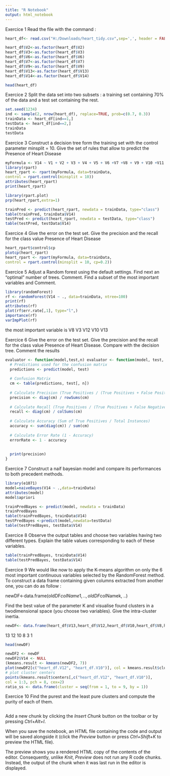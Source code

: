 ---
title: "R Notebook"
output: html_notebook
---

Exercice 1 Read the file with the command :

```{r}
heart_df<- read.csv("H:/Downloads/heart_tidy.csv",sep=',', header = FALSE)
```

```{r}
heart_df$V2<-as.factor(heart_df$V2)
heart_df$V3<-as.factor(heart_df$V3)
heart_df$V6<-as.factor(heart_df$V6)
heart_df$V7<-as.factor(heart_df$V7)
heart_df$V9<-as.factor(heart_df$V9)
heart_df$V13<-as.factor(heart_df$V13)
heart_df$V14<-as.factor(heart_df$V14)
```


```{r}
head(heart_df)
```


Exercice 2 Split the data set into two subsets : a training set containing 70%
of the data and a test set containing the rest.

```{r}
set.seed(1234)
ind <- sample(2, nrow(heart_df), replace=TRUE, prob=c(0.7, 0.3))
trainData <- heart_df[ind==1,]
testData <- heart_df[ind==2,]
trainData
testData
```
Exercice 3 Construct a decision tree form the training set with the control
parameter minsplit = 10. Give the set of rules that allow to predict the Presence
of Heart Disease

```{r}
myFormula <- V14 ~ V1 + V2 + V3 + V4 + V5 + V6 +V7 +V8 + V9 + V10 +V11 +V12 +V13
library(rpart)
heart_rpart <- rpart(myFormula, data=trainData,
control = rpart.control(minsplit = 10))
attributes(heart_rpart)
print(heart_rpart)

library(rpart.plot)
prp(heart_rpart,extra=1)

trainPred <- predict(heart_rpart, newdata = trainData, type="class")
table(trainPred, trainData$V14)
testPred <- predict(heart_rpart, newdata = testData, type="class")
table(testPred, testData$V14)
```

Exercice 4 Give the error on the test set. Give the precision and the recall
for the class value Presence of Heart Disease

```{r}
heart_rpart$control$cp
plotcp(heart_rpart)
heart_rpart <- rpart(myFormula, data=trainData,
control = rpart.control(minsplit = 10, cp=0.2))
```
Exercice 5 Adjust a Random forest using the default settings. Find next an
"optimal" number of trees. Comment. Find a subset of the most important
variables and Comment.

```{r}
library(randomForest)
rf <- randomForest(V14 ~ ., data=trainData, ntree=100)
print(rf)
attributes(rf)
plot(rf$err.rate[,1], type="l",)
importance(rf)
varImpPlot(rf)
```
the most important variable is V8 V3 V12  V10 V13


Exercice 6 Give the error on the test set. Give the precision and the recall
for the class value Presence of Heart Disease. Compare with the decision tree.
Comment the results

```{r}

evaluator <- function(model,test,n) evaluator <- function(model, test, n) {
  # Predictions used for the confusion matrix   
  predictions <- predict(model, test)
  
  # Confusion Matrix   
  cm <- table(predictions, test[, n])
  
  # Calculate Precision (True Positives / (True Positives + False Positives))  
  precision <- diag(cm) / rowSums(cm)
  
  # Calculate Recall (True Positives / (True Positives + False Negatives))  
  recall <- diag(cm) / colSums(cm)
  
  # Calculate Accuracy (Sum of True Positives / Total Instances)  
  accuracy <- sum(diag(cm)) / sum(cm)
  
  # Calculate Error Rate (1 - Accuracy)
  errorRate <- 1 - accuracy
  
  
  print(precision)
}


```


Exercice 7 Construct a naif bayesian model and compare its performances to
both precedent methods.

```{r}
library(e1071)
model=naiveBayes(V14 ~ .,data=trainData)
attributes(model)
model$apriori
```

```{r}
trainPredBayes <- predict(model, newdata = trainData)
trainPredBayes
table(trainPredBayes, trainData$V14)
testPredBayes <-predict(model,newdata=testData)
table(testPredBayes, testData$V14)
```
Exercice 8 Observe the output tables and choose two variables having two
different types. Explain the table values corresponding to each of these variables.

```{r}
table(trainPredBayes, trainData$V14)
table(testPredBayes, testData$V14)

```

Exercice 9 We would like now to apply the K-means algorithm on only the 6
most important continuous variables selected by the RandomForest method. To
construct a data frame containing given columns extracted from another one,
you can do as follow :


newDF<-data.frame(oldDF$colName1, .., oldDF$colNamek, ..)


Find the best value of the parameter K and visualise found clusters in a twodimensional space (you choose two variables). Give the intra-cluster inertia.
```{r}
newDF<- data.frame(heart_df$V13,heart_df$V12,heart_df$V10,heart_df$V8,heart_df$V3,heart_df$V1)
```
13 12 10 8 3 1
```{r}
head(newDF)
```

```{r}
newDF2 <- newDF
newDF2$V14 <- NULL
(kmeans.result <- kmeans(newDF2, 7))
plot(newDF2[c("heart_df.V12", "heart_df.V10")], col = kmeans.result$cluster)
# plot cluster centers
points(kmeans.result$centers[,c("heart_df.V12", "heart_df.V10")],
col = 1:3, pch = 8, cex=2)
ratio_ss <- data.frame(cluster = seq(from = 1, to = 9, by = 1))
```

Exercice 10 Find the purest and the least pure clusters and compute the
purity of each of them.

```{r}

```







Add a new chunk by clicking the *Insert Chunk* button on the toolbar or by pressing *Ctrl+Alt+I*.

When you save the notebook, an HTML file containing the code and output will be saved alongside it (click the *Preview* button or press *Ctrl+Shift+K* to preview the HTML file).

The preview shows you a rendered HTML copy of the contents of the editor. Consequently, unlike *Knit*, *Preview* does not run any R code chunks. Instead, the output of the chunk when it was last run in the editor is displayed.
